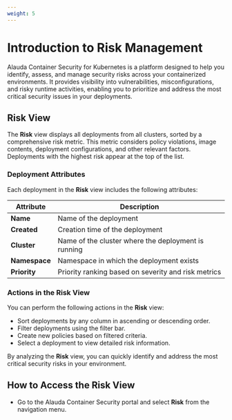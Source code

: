```yaml
---
weight: 5
---
```


# Introduction to Risk Management

Alauda Container Security for Kubernetes is a platform designed to help you identify, assess, and manage security risks across your containerized environments. It provides visibility into vulnerabilities, misconfigurations, and risky runtime activities, enabling you to prioritize and address the most critical security issues in your deployments.

## Risk View

The **Risk** view displays all deployments from all clusters, sorted by a comprehensive risk metric. This metric considers policy violations, image contents, deployment configurations, and other relevant factors. Deployments with the highest risk appear at the top of the list.

### Deployment Attributes

Each deployment in the **Risk** view includes the following attributes:

| Attribute     | Description                                            |
|---------------|--------------------------------------------------------|
| **Name**      | Name of the deployment                                 |
| **Created**   | Creation time of the deployment                        |
| **Cluster**   | Name of the cluster where the deployment is running    |
| **Namespace** | Namespace in which the deployment exists               |
| **Priority**  | Priority ranking based on severity and risk metrics    |

### Actions in the Risk View

You can perform the following actions in the **Risk** view:

- Sort deployments by any column in ascending or descending order.
- Filter deployments using the filter bar.
- Create new policies based on filtered criteria.
- Select a deployment to view detailed risk information.

By analyzing the **Risk** view, you can quickly identify and address the most critical security risks in your environment.

## How to Access the Risk View

- Go to the Alauda Container Security portal and select **Risk** from the navigation menu.